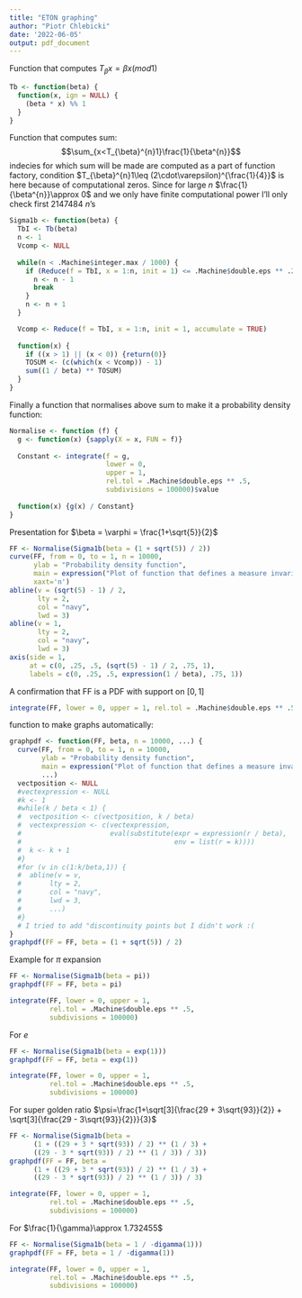 ---
title: "ETON graphing"
author: "Piotr Chlebicki"
date: '2022-06-05'
output: pdf_document
---

Function that computes $T_{\beta}x=\beta x (mod 1)$

```{r}
Tb <- function(beta) {
  function(x, ign = NULL) {
    (beta * x) %% 1
  }
}
```

Function that computes sum: $$\sum_{x<T_{\beta}^{n}1}\frac{1}{\beta^{n}}$$ 
indecies for which sum will be made are computed as a part of function factory,
condition $T_{\beta}^{n}1\leq (2\cdot\varepsilon)^{\frac{1}{4}}$ is here because 
of computational zeros. Since for large $n$ $\frac{1}{\beta^{n}}\approx 0$ and
we only have finite computational power I'll only check first $2147484$ $n$'s

```{r}
Sigma1b <- function(beta) {
  TbI <- Tb(beta)
  n <- 1
  Vcomp <- NULL
  
  while(n < .Machine$integer.max / 1000) {
    if (Reduce(f = TbI, x = 1:n, init = 1) <= .Machine$double.eps ** .25) {
      n <- n - 1
      break
    }
    n <- n + 1
  }

  Vcomp <- Reduce(f = TbI, x = 1:n, init = 1, accumulate = TRUE)
  
  function(x) {
    if ((x > 1) || (x < 0)) {return(0)}
    TOSUM <- (c(which(x < Vcomp)) - 1)
    sum((1 / beta) ** TOSUM)
  }
}
```

Finally a function that normalises above sum to make it a probability density function:

```{r}
Normalise <- function (f) {
  g <- function(x) {sapply(X = x, FUN = f)}
  
  Constant <- integrate(f = g, 
                        lower = 0, 
                        upper = 1, 
                        rel.tol = .Machine$double.eps ** .5,
                        subdivisions = 100000)$value
  
  function(x) {g(x) / Constant}
}
```

Presentation for $\beta = \varphi = \frac{1+\sqrt{5}}{2}$

```{r}
FF <- Normalise(Sigma1b(beta = (1 + sqrt(5)) / 2))
curve(FF, from = 0, to = 1, n = 10000, 
      ylab = "Probability density function",
      main = expression("Plot of function that defines a measure invariant with respect to " ~ T[beta]),
      xaxt='n')
abline(v = (sqrt(5) - 1) / 2, 
       lty = 2, 
       col = "navy", 
       lwd = 3)
abline(v = 1, 
       lty = 2, 
       col = "navy", 
       lwd = 3)
axis(side = 1, 
     at = c(0, .25, .5, (sqrt(5) - 1) / 2, .75, 1), 
     labels = c(0, .25, .5, expression(1 / beta), .75, 1))
```


A confirmation that FF is a PDF with support on $[0,1]$

```{r}
integrate(FF, lower = 0, upper = 1, rel.tol = .Machine$double.eps ** .5)
```

function to make graphs automatically:

```{r}
graphpdf <- function(FF, beta, n = 10000, ...) {
  curve(FF, from = 0, to = 1, n = 10000, 
        ylab = "Probability density function",
        main = expression("Plot of function that defines a measure invariant with respect to " ~ T[beta]),
        ...)
  vectposition <- NULL
  #vectexpression <- NULL
  #k <- 1
  #while(k / beta < 1) {
  #  vectposition <- c(vectposition, k / beta)
  #  vectexpression <- c(vectexpression, 
  #                      eval(substitute(expr = expression(r / beta), 
  #                                      env = list(r = k))))
  #  k <- k + 1
  #}
  #for (v in c(1:k/beta,1)) {
  #  abline(v = v, 
  #       lty = 2, 
  #       col = "navy", 
  #       lwd = 3, 
  #       ...)
  #}
  # I tried to add "discontinuity points but I didn't work :(
}
graphpdf(FF = FF, beta = (1 + sqrt(5)) / 2)
```

Example for $\pi$ expansion

```{r}
FF <- Normalise(Sigma1b(beta = pi))
graphpdf(FF = FF, beta = pi)
```

```{r}
integrate(FF, lower = 0, upper = 1, 
          rel.tol = .Machine$double.eps ** .5, 
          subdivisions = 100000)
```

For $e$

```{r}
FF <- Normalise(Sigma1b(beta = exp(1)))
graphpdf(FF = FF, beta = exp(1))
```

```{r}
integrate(FF, lower = 0, upper = 1, 
          rel.tol = .Machine$double.eps ** .5, 
          subdivisions = 100000)
```

For super golden ratio $\psi=\frac{1+\sqrt[3]{\frac{29 + 3\sqrt{93}}{2}} + \sqrt[3]{\frac{29 - 3\sqrt{93}}{2}}}{3}$

```{r}
FF <- Normalise(Sigma1b(beta = 
      (1 + ((29 + 3 * sqrt(93)) / 2) ** (1 / 3) + 
      ((29 - 3 * sqrt(93)) / 2) ** (1 / 3)) / 3))
graphpdf(FF = FF, beta = 
      (1 + ((29 + 3 * sqrt(93)) / 2) ** (1 / 3) + 
      ((29 - 3 * sqrt(93)) / 2) ** (1 / 3)) / 3)
```

```{r}
integrate(FF, lower = 0, upper = 1, 
          rel.tol = .Machine$double.eps ** .5, 
          subdivisions = 100000)
```

For $\frac{1}{\gamma}\approx 1.732455$

```{r}
FF <- Normalise(Sigma1b(beta = 1 / -digamma(1)))
graphpdf(FF = FF, beta = 1 / -digamma(1))
```

```{r}
integrate(FF, lower = 0, upper = 1, 
          rel.tol = .Machine$double.eps ** .5, 
          subdivisions = 100000)
```